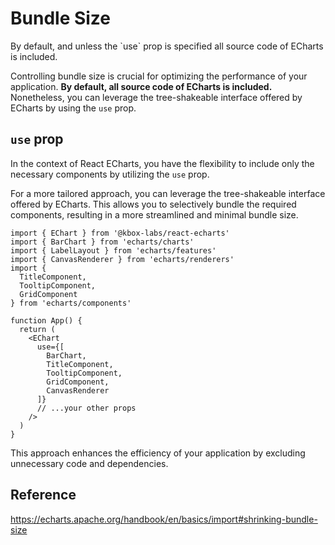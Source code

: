 
# Bundle Size

<Callout type='warning' emoji='⚠️'>
  By default, and unless the `use` prop is specified all source code of ECharts
  is included.
</Callout>

Controlling bundle size is crucial for optimizing the performance of your
application. **By default, all source code of ECharts is included.**
Nonetheless, you can leverage the tree-shakeable interface offered by ECharts by
using the `use` prop.

## `use` prop

In the context of React ECharts, you have the flexibility to include only the
necessary components by utilizing the `use` prop.

For a more tailored approach, you can leverage the tree-shakeable interface
offered by ECharts. This allows you to selectively bundle the required
components, resulting in a more streamlined and minimal bundle size.

```tsx
import { EChart } from '@kbox-labs/react-echarts'
import { BarChart } from 'echarts/charts'
import { LabelLayout } from 'echarts/features'
import { CanvasRenderer } from 'echarts/renderers'
import {
  TitleComponent,
  TooltipComponent,
  GridComponent
} from 'echarts/components'

function App() {
  return (
    <EChart
      use={[
        BarChart,
        TitleComponent,
        TooltipComponent,
        GridComponent,
        CanvasRenderer
      ]}
      // ...your other props
    />
  )
}
```

This approach enhances the efficiency of your application by excluding
unnecessary code and dependencies.

## Reference

https://echarts.apache.org/handbook/en/basics/import#shrinking-bundle-size
